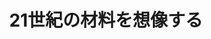 ﻿---
title: "21世紀の材料を想像する"
category: "物質理工学院"
vol: 12
interviewee: "高久・橋本 "
url: ""
tags: ["材料","人間","光","科学","炭素"]
pdf: "12-9.pdf"
career: ""
preface: "人間の生活は、科学の進歩によって、より豊かなものへと変化を遂げて来た。例えば、エジソンの白熱電球の発明は、ロウソクやランプに代わる明るくて火災の心配の少ない安全な光をもたらした。しかし、もしもそのとき、高熱に耐えるフィラメントという材料が無かったら、この一大発明品は存在しなかったかもしれないのである。21世紀には、超伝導や核融合などより高度な技術が実用化されると予想される。そうなると、材料も今まで以上に高性能なものや、新たな機能を併せ持つものが要求される。今回我々は、そのような新素材に関する研究が行われている高久・橋本を訪れ、炭素繊維や複合材料、および新たな素材製造プロセスなどについて、高久教授にお話しをうかがった。"
---
